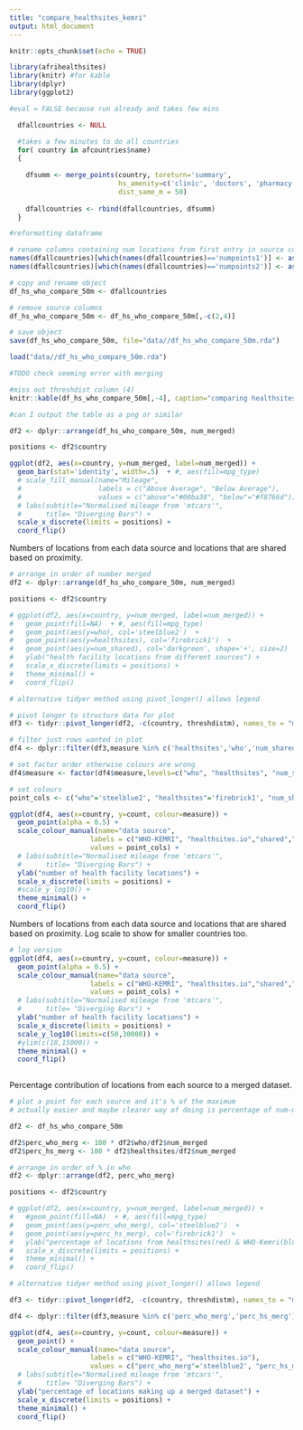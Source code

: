 ```yaml
---
title: "compare_healthsites_kemri"
output: html_document
---
```


```r
knitr::opts_chunk$set(echo = TRUE)

library(afrihealthsites)
library(knitr) #for kable
library(dplyr)
library(ggplot2)

```


```r

#eval = FALSE because run already and takes few mins

  dfallcountries <- NULL

  #takes a few minutes to do all countries
  for( country in afcountries$name)
  {
    
    dfsumm <- merge_points(country, toreturn='summary', 
                           hs_amenity=c('clinic', 'doctors', 'pharmacy', 'hospital'),
                           dist_same_m = 50)
    
    dfallcountries <- rbind(dfallcountries, dfsumm)
  }

#reformatting dataframe

# rename columns containing num locations from first entry in source columns
names(dfallcountries)[which(names(dfallcountries)=='numpoints1')] <- as.character(dfallcountries$source1[1])
names(dfallcountries)[which(names(dfallcountries)=='numpoints2')] <- as.character(dfallcountries$source2[1])

# copy and rename object
df_hs_who_compare_50m <- dfallcountries

# remove source columns
df_hs_who_compare_50m <- df_hs_who_compare_50m[,-c(2,4)]

# save object
save(df_hs_who_compare_50m, file="data//df_hs_who_compare_50m.rda") 

```

```r

load("data//df_hs_who_compare_50m.rda")

#TODO check seeming error with merging

#miss out threshdist column (4)
knitr::kable(df_hs_who_compare_50m[,-4], caption="comparing healthsites and KEMRI collated data")

#can I output the table as a png or similar


```


```r

df2 <- dplyr::arrange(df_hs_who_compare_50m, num_merged)

positions <- df2$country

ggplot(df2, aes(x=country, y=num_merged, label=num_merged)) + 
  geom_bar(stat='identity', width=.5)  + #, aes(fill=mpg_type)
  # scale_fill_manual(name="Mileage", 
  #                   labels = c("Above Average", "Below Average"), 
  #                   values = c("above"="#00ba38", "below"="#f8766d")) + 
  # labs(subtitle="Normalised mileage from 'mtcars'", 
  #      title= "Diverging Bars") +
  scale_x_discrete(limits = positions) +
  coord_flip()

```

Numbers of locations from each data source and locations that are shared based on proximity. 

```r

# arrange in order of number merged
df2 <- dplyr::arrange(df_hs_who_compare_50m, num_merged)

positions <- df2$country

# ggplot(df2, aes(x=country, y=num_merged, label=num_merged)) +
#   geom_point(fill=NA)  + #, aes(fill=mpg_type)
#   geom_point(aes(y=who), col='steelblue2')  +
#   geom_point(aes(y=healthsites), col='firebrick1')  +
#   geom_point(aes(y=num_shared), col='darkgreen', shape='+', size=2)  +
#   ylab("health facility locations from different sources") +
#   scale_x_discrete(limits = positions) +
#   theme_minimal() +
#   coord_flip()

# alternative tidyer method using pivot_longer() allows legend

# pivot longer to structure data for plot
df3 <- tidyr::pivot_longer(df2, -c(country, threshdistm), names_to = "measure", values_to = "count")

# filter just rows wanted in plot
df4 <- dplyr::filter(df3,measure %in% c('healthsites','who','num_shared','num_merged'))

# set factor order otherwise colours are wrong
df4$measure <- factor(df4$measure,levels=c("who", "healthsites", "num_shared", "num_merged"))

# set colours
point_cols <- c("who"='steelblue2', "healthsites"='firebrick1', "num_shared"='green', "num_merged"='black')

ggplot(df4, aes(x=country, y=count, colour=measure)) + 
  geom_point(alpha = 0.5) +
  scale_colour_manual(name="data source",
                    labels = c("WHO-KEMRI", "healthsites.io","shared","merged"),
                    values = point_cols) +
  # labs(subtitle="Normalised mileage from 'mtcars'", 
  #      title= "Diverging Bars") +
  ylab("number of health facility locations") +
  scale_x_discrete(limits = positions) +
  #scale_y_log10() +
  theme_minimal() +
  coord_flip()

```

Numbers of locations from each data source and locations that are shared based on proximity. 
Log scale to show for smaller countries too.

```r

# log version
ggplot(df4, aes(x=country, y=count, colour=measure)) + 
  geom_point(alpha = 0.5) +
  scale_colour_manual(name="data source",
                    labels = c("WHO-KEMRI", "healthsites.io","shared","merged"),
                    values = point_cols) +
  # labs(subtitle="Normalised mileage from 'mtcars'", 
  #      title= "Diverging Bars") +
  ylab("number of health facility locations") +
  scale_x_discrete(limits = positions) +
  scale_y_log10(limits=c(50,30000)) +
  #ylim(c(10,15000)) +
  theme_minimal() +
  coord_flip()
  
```

Percentage contribution of locations from each source to a merged dataset.  

```r

# plot a point for each source and it's % of the maximum 
# actually easier and maybe clearer way of doing is percentage of num-merged 

df2 <- df_hs_who_compare_50m

df2$perc_who_merg <- 100 * df2$who/df2$num_merged
df2$perc_hs_merg <- 100 * df2$healthsites/df2$num_merged

# arrange in order of % in who
df2 <- dplyr::arrange(df2, perc_who_merg)

positions <- df2$country

# ggplot(df2, aes(x=country, y=num_merged, label=num_merged)) + 
#   #geom_point(fill=NA)  + #, aes(fill=mpg_type)
#   geom_point(aes(y=perc_who_merg), col='steelblue2')  + 
#   geom_point(aes(y=perc_hs_merg), col='firebrick1')  +
#   ylab("percentage of locations from healthsites(red) & WHO-Kemri(blue) making up a merged dataset") +
#   scale_x_discrete(limits = positions) +
#   theme_minimal() +
#   coord_flip()

# alternative tidyer method using pivot_longer() allows legend

df3 <- tidyr::pivot_longer(df2, -c(country, threshdistm), names_to = "measure", values_to = "count")

df4 <- dplyr::filter(df3,measure %in% c('perc_who_merg','perc_hs_merg'))

ggplot(df4, aes(x=country, y=count, colour=measure)) + 
  geom_point() +
  scale_colour_manual(name="data source",
                    labels = c("WHO-KEMRI", "healthsites.io"),
                    values = c("perc_who_merg"='steelblue2', "perc_hs_merg"='firebrick1')) +
  # labs(subtitle="Normalised mileage from 'mtcars'", 
  #      title= "Diverging Bars") +
  ylab("percentage of locations making up a merged dataset") +
  scale_x_discrete(limits = positions) +
  theme_minimal() +
  coord_flip()

```
